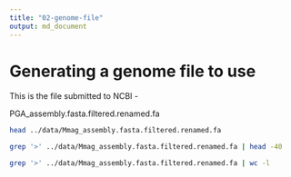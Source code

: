 ```yaml
---
title: "02-genome-file"
output: md_document
---
```



# Generating a genome file to use

This is the file submitted to NCBI - 

PGA_assembly.fasta.filtered.renamed.fa

```bash
head ../data/Mmag_assembly.fasta.filtered.renamed.fa
```
```bash
grep '>' ../data/Mmag_assembly.fasta.filtered.renamed.fa | head -40
```

```bash
grep '>' ../data/Mmag_assembly.fasta.filtered.renamed.fa | wc -l
```